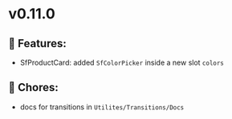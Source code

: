 
<Meta title="Releases/v0.11.0 - Latest/Change log" />

# v0.11.0

## 🚀 Features:

- SfProductCard: added `SfColorPicker` inside a new slot `colors`

## 🧹 Chores:

- docs for transitions in `Utilites/Transitions/Docs`
